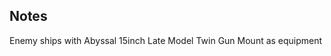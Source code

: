 {{EnemyEquipmentInfoKai|{{PAGENAME}}}}
==Notes==
<categorytree mode=pages depth=0>Enemy ships with Abyssal 15inch Late Model Twin Gun Mount as equipment</categorytree>
{{EnemyEquipmentList}}